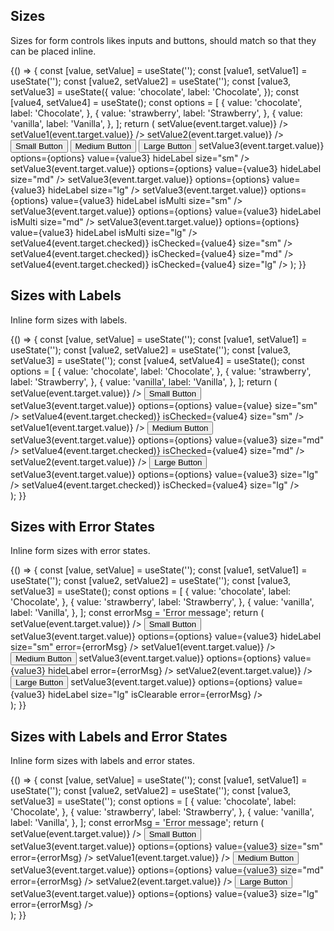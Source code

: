 
<Meta title="Patterns/Form Controls" />

## Sizes

Sizes for form controls likes inputs and buttons, should match so that they can be placed inline.

<Canvas>
  <Story name="Sizes">
    {() => {
      const [value, setValue] = useState('');
      const [value1, setValue1] = useState('');
      const [value2, setValue2] = useState('');
      const [value3, setValue3] = useState({
        value: 'chocolate',
        label: 'Chocolate',
      });
      const [value4, setValue4] = useState();
      const options = [
        {
          value: 'chocolate',
          label: 'Chocolate',
        },
        {
          value: 'strawberry',
          label: 'Strawberry',
        },
        {
          value: 'vanilla',
          label: 'Vanilla',
        },
      ];
      return (
        <Box direction="row" childGap="xs">
          <Box childGap="sm" width="160px">
            <Box display="block">
              <TextInput
                id="smText"
                value={value}
                placeholder="Small"
                size="sm"
                onChange={event => setValue(event.target.value)}
              />
            </Box>
            <Box display="block">
              <TextInput
                id="mdText"
                value={value1}
                placeholder="Medium"
                onChange={event => setValue1(event.target.value)}
              />
            </Box>
            <Box>
              <TextInput
                id="lgText"
                value={value2}
                placeholder="Large"
                size="lg"
                onChange={event => setValue2(event.target.value)}
              />
            </Box>
          </Box>
          <Box childGap="sm">
            <Box display="block">
              <Button size="sm">Small Button</Button>
            </Box>
            <Box display="block">
              <Button size="md">Medium Button</Button>
            </Box>
            <Box display="block">
              <Button size="lg">Large Button</Button>
            </Box>
          </Box>
          <Box childGap="sm" width="200px">
            <Box display="block">
              <SelectInput
                id="smallSelect"
                label="Label"
                onChange={event => setValue3(event.target.value)}
                options={options}
                value={value3}
                hideLabel
                size="sm"
              />
            </Box>
            <Box display="block">
              <SelectInput
                id="mediumSelect"
                label="Label"
                onChange={event => setValue3(event.target.value)}
                options={options}
                value={value3}
                hideLabel
                size="md"
              />
            </Box>
            <Box display="block">
              <SelectInput
                id="largeSelect"
                label="Label"
                onChange={event => setValue3(event.target.value)}
                options={options}
                value={value3}
                hideLabel
                size="lg"
              />
            </Box>
          </Box>
          <Box childGap="sm" width="200px">
            <Box display="block">
              <SelectInput
                id="smallMultiSelect"
                label="Label"
                onChange={event => setValue3(event.target.value)}
                options={options}
                value={value3}
                hideLabel
                isMulti
                size="sm"
              />
            </Box>
            <Box display="block">
              <SelectInput
                id="mediumMultiSelect"
                label="Label"
                onChange={event => setValue3(event.target.value)}
                options={options}
                value={value3}
                hideLabel
                isMulti
                size="md"
              />
            </Box>
            <Box display="block">
              <SelectInput
                id="largeMultiSelect"
                label="Label"
                onChange={event => setValue3(event.target.value)}
                options={options}
                value={value3}
                hideLabel
                isMulti
                size="lg"
              />
            </Box>
          </Box>
          <Box childGap="sm" width="160px">
            <Box height="32px" justifyContent="center">
              <Toggle
                id="smToggle"
                label="small toggle"
                hideLabel
                onChange={event => setValue4(event.target.checked)}
                isChecked={value4}
                size="sm"
              />
            </Box>
            <Box height="42px" justifyContent="center">
              <Toggle
                id="mdToggle"
                label="medium toggle"
                hideLabel
                onChange={event => setValue4(event.target.checked)}
                isChecked={value4}
                size="md"
              />
            </Box>
            <Box height="55px" justifyContent="center">
              <Toggle
                id="lgToggle"
                label="largeg toggle"
                hideLabel
                onChange={event => setValue4(event.target.checked)}
                isChecked={value4}
                size="lg"
              />
            </Box>
          </Box>
        </Box>
      );
    }}
  </Story>
</Canvas>

## Sizes with Labels

Inline form sizes with labels.

<Canvas>
  <Story name="Sizes with Labels">
    {() => {
      const [value, setValue] = useState('');
      const [value1, setValue1] = useState('');
      const [value2, setValue2] = useState('');
      const [value3, setValue3] = useState('');
      const [value4, setValue4] = useState();
      const options = [
        {
          value: 'chocolate',
          label: 'Chocolate',
        },
        {
          value: 'strawberry',
          label: 'Strawberry',
        },
        {
          value: 'vanilla',
          label: 'Vanilla',
        },
      ];
      return (
        <div>
          <Box direction="row" childGap="sm" padding="sm" display="flex">
            <Box width="30">
              <TextInput
                id="smTextLabel"
                value={value}
                placeholder="Small"
                size="sm"
                label="Label"
                onChange={event => setValue(event.target.value)}
              />
            </Box>
            <Box alignItems="flex-end" direction="row">
              <Button size="sm">Small Button</Button>
            </Box>
            <Box width="160px">
              <SelectInput
                id="smSelectLabel"
                label="Label"
                onChange={event => setValue3(event.target.value)}
                options={options}
                value={value}
                size="sm"
              />
            </Box>
            <Box justifyContent="center">
              <Toggle
                id="smToggleLabel"
                label="small toggle"
                onChange={event => setValue4(event.target.checked)}
                isChecked={value4}
                size="sm"
              />
            </Box>
          </Box>
          <Box direction="row" childGap="sm" padding="sm" display="flex">
            <Box width="30">
              <TextInput
                id="mdTextLabel"
                value={value1}
                placeholder="Medium"
                label="Label"
                onChange={event => setValue1(event.target.value)}
              />
            </Box>
            <Box alignItems="flex-end" direction="row">
              <Button>Medium Button</Button>
            </Box>
            <Box width="160px">
              <SelectInput
                id="mdSelectLabel"
                label="Label"
                onChange={event => setValue3(event.target.value)}
                options={options}
                value={value3}
                size="md"
              />
            </Box>
            <Box justifyContent="center">
              <Toggle
                id="mdToggleLabel"
                label="medium toggle"
                onChange={event => setValue4(event.target.checked)}
                isChecked={value4}
                size="md"
              />
            </Box>
          </Box>
          <Box direction="row" childGap="sm" display="flex" padding="sm">
            <Box width="30">
              <TextInput
                id="lgTextLabel"
                value={value2}
                placeholder="Large"
                size="lg"
                label="Label"
                onChange={event => setValue2(event.target.value)}
              />
            </Box>
            <Box alignItems="flex-end" direction="row">
              <Button size="lg">Large Button</Button>
            </Box>
            <Box width="160px">
              <SelectInput
                id="lgSelectLabel"
                label="Label"
                onChange={event => setValue3(event.target.value)}
                options={options}
                value={value3}
                size="lg"
              />
            </Box>
            <Box justifyContent="center">
              <Toggle
                id="lgToggleLabel"
                label="large toggle"
                onChange={event => setValue4(event.target.checked)}
                isChecked={value4}
                size="lg"
              />
            </Box>
          </Box>
        </div>
      );
    }}
  </Story>
</Canvas>

## Sizes with Error States

Inline form sizes with error states.

<Canvas>
  <Story name="Sizes with Error State">
    {() => {
      const [value, setValue] = useState('');
      const [value1, setValue1] = useState('');
      const [value2, setValue2] = useState('');
      const [value3, setValue3] = useState();
      const options = [
        {
          value: 'chocolate',
          label: 'Chocolate',
        },
        {
          value: 'strawberry',
          label: 'Strawberry',
        },
        {
          value: 'vanilla',
          label: 'Vanilla',
        },
      ];
      const errorMsg = 'Error message';
      return (
        <div>
          <Box direction="row" childGap="sm" padding="sm" display="flex">
            <Box width="30">
              <TextInput
                id="smTextError"
                value={value}
                placeholder="Small"
                size="sm"
                error={errorMsg}
                onChange={event => setValue(event.target.value)}
              />
            </Box>
            <Box alignItems="flex-start" direction="row">
              <Button size="sm">Small Button</Button>
            </Box>
            <Box width="160px">
              <SelectInput
                id="smallErrorSelect"
                label="Label"
                onChange={event => setValue3(event.target.value)}
                options={options}
                value={value3}
                hideLabel
                size="sm"
                error={errorMsg}
              />
            </Box>
          </Box>
          <Box direction="row" childGap="sm" padding="sm" display="flex">
            <Box width="30">
              <TextInput
                id="mdTextError"
                value={value1}
                placeholder="Medium"
                error={errorMsg}
                onChange={event => setValue1(event.target.value)}
              />
            </Box>
            <Box alignItems="flex-start" direction="row">
              <Button>Medium Button</Button>
            </Box>
            <Box width="160px">
              <SelectInput
                id="mdErrorSelect"
                label="Label"
                onChange={event => setValue3(event.target.value)}
                options={options}
                value={value3}
                hideLabel
                error={errorMsg}
              />
            </Box>
          </Box>
          <Box direction="row" childGap="sm" display="flex" padding="sm">
            <Box width="30">
              <TextInput
                id="lgTextError"
                value={value2}
                placeholder="Large"
                size="lg"
                error={errorMsg}
                onChange={event => setValue2(event.target.value)}
              />
            </Box>
            <Box alignItems="flex-start" direction="row">
              <Button size="lg">Large Button</Button>
            </Box>
            <Box width="160px">
              <SelectInput
                id="lgErrorSelect"
                label="Label"
                onChange={event => setValue3(event.target.value)}
                options={options}
                value={value3}
                hideLabel
                size="lg"
                isClearable
                error={errorMsg}
              />
            </Box>
          </Box>
        </div>
      );
    }}
  </Story>
</Canvas>

## Sizes with Labels and Error States

Inline form sizes with labels and error states.

<Canvas>
  <Story name="Sizes with Labels and Error State">
    {() => {
      const [value, setValue] = useState('');
      const [value1, setValue1] = useState('');
      const [value2, setValue2] = useState('');
      const [value3, setValue3] = useState('');
      const options = [
        {
          value: 'chocolate',
          label: 'Chocolate',
        },
        {
          value: 'strawberry',
          label: 'Strawberry',
        },
        {
          value: 'vanilla',
          label: 'Vanilla',
        },
      ];
      const errorMsg = 'Error message';
      return (
        <div>
          <Box direction="row" childGap="sm" padding="sm" display="flex">
            <Box width="30">
              <TextInput
                id="smErrorLabelText"
                value={value}
                placeholder="Small"
                size="sm"
                label="Label"
                error={errorMsg}
                onChange={event => setValue(event.target.value)}
              />
            </Box>
            <Box alignItems="center" direction="row">
              <Button size="sm">Small Button</Button>
            </Box>
            <Box width="160px">
              <SelectInput
                id="smErrorLabelSelect"
                label="Label"
                onChange={event => setValue3(event.target.value)}
                options={options}
                value={value3}
                size="sm"
                error={errorMsg}
              />
            </Box>
          </Box>
          <Box direction="row" childGap="sm" padding="sm" display="flex">
            <Box width="30">
              <TextInput
                id="mdErrorLabelText"
                value={value1}
                placeholder="Medium"
                label="Label"
                error={errorMsg}
                onChange={event => setValue1(event.target.value)}
              />
            </Box>
            <Box alignItems="center" direction="row">
              <Button>Medium Button</Button>
            </Box>
            <Box width="160px">
              <SelectInput
                id="mdErrorLabelSelect"
                label="Label"
                onChange={event => setValue3(event.target.value)}
                options={options}
                value={value3}
                size="md"
                error={errorMsg}
              />
            </Box>
          </Box>
          <Box direction="row" childGap="sm" display="flex" padding="sm">
            <Box width="30">
              <TextInput
                id="lgErrorLabelText"
                value={value2}
                placeholder="Large"
                size="lg"
                label="Label"
                error={errorMsg}
                onChange={event => setValue2(event.target.value)}
              />
            </Box>
            <Box alignItems="center" direction="row">
              <Button size="lg">Large Button</Button>
            </Box>
            <Box width="160px">
              <SelectInput
                id="lgSelect"
                label="Label"
                onChange={event => setValue3(event.target.value)}
                options={options}
                value={value3}
                size="lg"
                error={errorMsg}
              />
            </Box>
          </Box>
        </div>
      );
    }}
  </Story>
</Canvas>
